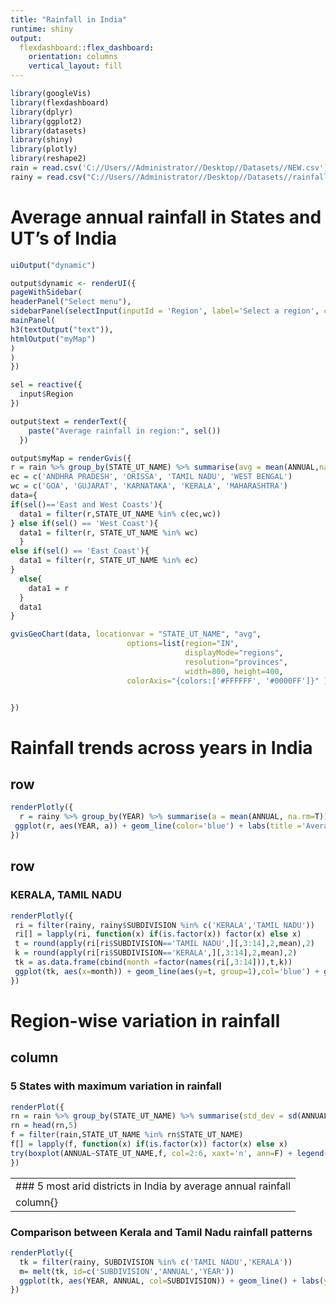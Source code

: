 ---
title: "Rainfall in India"
runtime: shiny
output: 
  flexdashboard::flex_dashboard:
    orientation: columns
    vertical_layout: fill
---

```{r setup, include=FALSE}
library(googleVis)
library(flexdashboard)
library(dplyr)
library(ggplot2)
library(datasets)
library(shiny)
library(plotly)
library(reshape2)
rain = read.csv('C://Users//Administrator//Desktop//Datasets//NEW.csv')
rainy = read.csv("C://Users//Administrator//Desktop//Datasets//rainfall in india 1901-2015.csv")
```


Average annual rainfall in States and UT's of India
======================================================================================


```{r}


uiOutput("dynamic")

output$dynamic <- renderUI({
pageWithSidebar(
headerPanel("Select menu"),
sidebarPanel(selectInput(inputId = 'Region', label='Select a region', choices = c('East Coast', 'West Coast','East and West Coasts', 'All of India'), selected='All of India')),
mainPanel(
h3(textOutput("text")),
htmlOutput("myMap")
)
)
})

sel = reactive({
  input$Region
})

output$text = renderText({
    paste("Average rainfall in region:", sel())
  })

output$myMap = renderGvis({
r = rain %>% group_by(STATE_UT_NAME) %>% summarise(avg = mean(ANNUAL,na.rm=T))
ec = c('ANDHRA PRADESH', 'ORISSA', 'TAMIL NADU', 'WEST BENGAL')
wc = c('GOA', 'GUJARAT', 'KARNATAKA', 'KERALA', 'MAHARASHTRA')
data={
if(sel()=='East and West Coasts'){
  data1 = filter(r,STATE_UT_NAME %in% c(ec,wc))
} else if(sel() == 'West Coast'){ 
  data1 = filter(r, STATE_UT_NAME %in% wc)
  }
else if(sel() == 'East Coast'){
  data1 = filter(r, STATE_UT_NAME %in% ec)
}
  else{
    data1 = r
  }
  data1
}

gvisGeoChart(data, locationvar = "STATE_UT_NAME", "avg",
                          options=list(region="IN", 
                                       displayMode="regions", 
                                       resolution="provinces",
                                       width=800, height=400,
                          colorAxis="{colors:['#FFFFFF', '#0000FF']}" ))


})

```

Rainfall trends across years in India
=====================================================================================

row{data-width=800}
------------------------------------------------------------------------------------
```{r}
renderPlotly({
  r = rainy %>% group_by(YEAR) %>% summarise(a = mean(ANNUAL, na.rm=T))
 ggplot(r, aes(YEAR, a)) + geom_line(color='blue') + labs(title ='Average annual rainfall in India across years 1905 to 2015', y='Average Annual Rainfall') + theme_bw()
})
```

row
------------------------------------------------------------------------------------
### KERALA, TAMIL NADU
```{r}
renderPlotly({
 ri = filter(rainy, rainy$SUBDIVISION %in% c('KERALA','TAMIL NADU'))
 ri[] = lapply(ri, function(x) if(is.factor(x)) factor(x) else x)
 t = round(apply(ri[ri$SUBDIVISION=='TAMIL NADU',][,3:14],2,mean),2)
 k = round(apply(ri[ri$SUBDIVISION=='KERALA',][,3:14],2,mean),2)
 tk = as.data.frame(cbind(month =factor(names(ri[,3:14])),t,k))
 ggplot(tk, aes(x=month)) + geom_line(aes(y=t, group=1),col='blue') + geom_point(aes(y=t),col='blue') + geom_point(aes(y=k),col='green') + geom_line(aes(y=k, group=2),col='green') + labs(x='Months' ,y = 'Average monthly rainfall' , title = 'Comparison between rainfall in Tamil Nadu and Kerala') + scale_x_discrete(limits=month.abb)
})  
```



Region-wise variation in rainfall
=====================================================================================

column{.tabset}
-------------------------------------------------------------------------------------
### 5 States with maximum variation in rainfall
```{r}
renderPlot({
rn = rain %>% group_by(STATE_UT_NAME) %>% summarise(std_dev = sd(ANNUAL,na.rm=T)) %>% arrange(-std_dev)
rn = head(rn,5)
f = filter(rain,STATE_UT_NAME %in% rn$STATE_UT_NAME)
f[] = lapply(f, function(x) if(is.factor(x)) factor(x) else x)
try(boxplot(ANNUAL~STATE_UT_NAME,f, col=2:6, xaxt='n', ann=F) + legend('topleft',legend=unique(f$STATE_UT_NAME), fill=2:6, cex=.8), silent = T)
})
```

-------------------------------------------------------------------------------------
### 5 most arid districts in India by average annual rainfall
```{r}
renderPlot({
ra = rain %>% group_by(DISTRICT) %>% summarise(avg = mean(ANNUAL,na.rm=T)) %>% arrange(avg)
ra = head(ra,5)
ggplot(ra, aes(reorder(DISTRICT,avg), avg, fill=DISTRICT)) + geom_bar(stat='identity') + labs(x='Districts', y='Average annual rainfall') + geom_text(aes(label = avg), position = position_dodge(width = .9), vjust = -0.25) + theme(axis.text.x = element_text(angle = 90))
})
```

column{}
------------------------------------------------------------------------------------------
### Comparison between Kerala and Tamil Nadu rainfall patterns
```{r}
renderPlotly({
  tk = filter(rainy, SUBDIVISION %in% c('TAMIL NADU','KERALA'))
  m= melt(tk, id=c('SUBDIVISION','ANNUAL','YEAR'))
  ggplot(tk, aes(YEAR, ANNUAL, col=SUBDIVISION)) + geom_line() + labs(y='Annual rainfall in cm')
})
```
